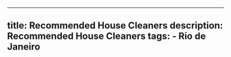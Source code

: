 ---
  title: Recommended House Cleaners
  description: Recommended House Cleaners
  tags:
    - Rio de Janeiro
  ---